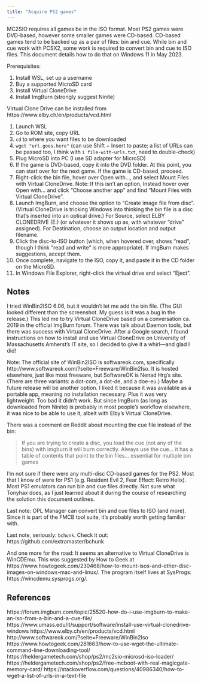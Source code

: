 ```yaml
---
title: "Acquire PS2 games"
---
```


MC2SIO requires all games be in the ISO format. Most PS2 games were DVD-based, however some smaller games were CD-based. CD-based games tend to be backed up as a pair of files: bin and cue. While bin and cue work with PCSX2, some work is required to convert bin and cue to ISO files. This document details how to do that on Windows 11 in May 2023.

Prerequisites:

1. Install WSL, set up a username
2. Buy a supported MicroSD card
3. Install Virtual CloneDrive
4. Install ImgBurn (strongly suggest Ninite)

Virtual Clone Drive can be installed from https://www.elby.ch/en/products/vcd.html

1. Launch WSL
2. Go to ROM site, copy URL
3. `cd` to where you want files to be downloaded
4. `wget "url.goes.here"` (can use Shift + Insert to paste; a list of URLs can be passed too, I think with `i file-with-urls.txt`, need to double-check)
5. Plug MicroSD into PC (I use SD adapter for MicroSD)
6. If the game is DVD-based, copy it into the DVD folder. At this point, you can start over for the next game. If the game is CD-based, proceed.
7. Right-click the bin file, hover over Open with..., and select Mount Files with Virtual CloneDrive. Note: If this isn't an option, Instead hover over Open with... and click "Choose another app" and find "Mount Files with Virtual CloneDrive".
8. Launch ImgBurn, and choose the option to "Create image file from disc". (Virtual CloneDrive is tricking Windows into thinking the bin file is a disc that's inserted into an optical drive.) For Source, select ELBY CLONEDRIVE (E:) (or whatever it shows up as, with whatever "drive" assigned). For Destination, choose an output location and output filename.
9. Click the disc-to-ISO button (which, when hovered over, shows "read", though I think "read and write" is more appropriate). If ImgBurn makes suggestions, accept them.
10. Once complete, navigate to the ISO, copy it, and paste it in the CD folder on the MicroSD.
11. In Windows File Explorer, right-click the virtual drive and select "Eject".

## Notes

I tried WinBin2ISO 6.06, but it wouldn't let me add the bin file. (The GUI looked different than the screenshot. My guess is it was a bug in the release.) This led me to try Virtual CloneDrive based on a conversation ca. 2019 in the official ImgBurn forum. There was talk about Daemon tools, but there was success with Virtual CloneDrive. After a Google search, I found instructions on how to install and use Virtual CloneDrive on University of Massachusetts Amherst's IT site, so I decided to give it a whirl&mdash;and glad I did!

Note: The official site of WinBin2ISO is softwareok.com, specifically http://www.softwareok.com/?seite=Freeware/WinBin2Iso. It is hosted elsewhere, just like most freeware, but SoftwareOK is Nenad Hrg's site. (There are three variants: a dot-com, a dot-de, and a doe-eu.) Maybe a future release will be another option. I liked it because it was available as a portable app, meaning no installation necessary. Plus it was very lightweight. Too bad it didn't work. But since ImgBurn (as long as downloaded from Ninite) is probably in most people's workflow elsewhere, it was nice to be able to use it, albeit with Elby's Virtual CloneDrive.

There was a comment on Reddit about mounting the cue file instead of the bin:

> If you are trying to create a disc, you load the cue (not any of the bins) with imgburn it will burn correctly. Always use the cue... it has a table of contents that point to the bin files... essential for multiple bin games

I'm not sure if there were any multi-disc CD-based games for the PS2. Most that I know of were for PS1 (e.g. Resident Evil 2, Fear Effect: Retro Helix). Most PS1 emulators can run bin and cue files directly. Not sure what Tonyhax does, as I just learned about it during the course of researching the solution this document outlines.

Last note: OPL Manager can convert bin and cue files to ISO (and more). Since it is part of the FMCB tool suite, it's probably worth getting familiar with.

Last note, seriously: `bchunk`. Check it out: https://github.com/extramaster/bchunk

And one more for the road: It seems an alternative to Virtual CloneDrive is WinCDEmu. This was suggested by How to Geek at https://www.howtogeek.com/230468/how-to-mount-isos-and-other-disc-images-on-windows-mac-and-linux/. The program itself lives at SysProgs: https://wincdemu.sysprogs.org/.

## References

https://forum.imgburn.com/topic/25520-how-do-i-use-imgburn-to-make-an-iso-from-a-bin-and-a-cue-file/
https://www.umass.edu/it/support/software/install-use-virtual-clonedrive-windows
https://www.elby.ch/en/products/vcd.html
http://www.softwareok.com/?seite=Freeware/WinBin2Iso
https://www.howtogeek.com/281663/how-to-use-wget-the-ultimate-command-line-downloading-tool/
https://heldergametech.com/shop/ps2/mc2sio-microsd-iso-loader/
https://heldergametech.com/shop/ps2/free-mcboot-with-real-magicgate-memory-card/
https://stackoverflow.com/questions/40986340/how-to-wget-a-list-of-urls-in-a-text-file